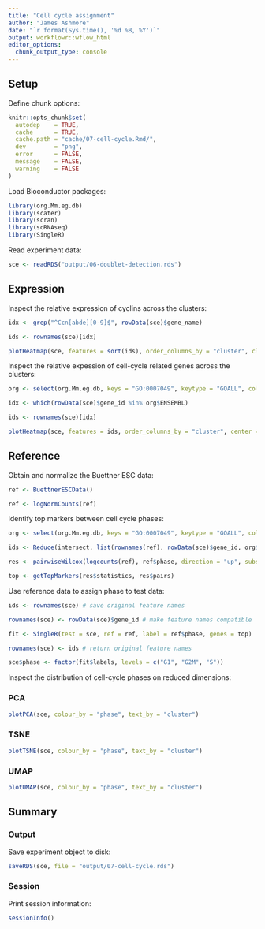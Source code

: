 ```yaml
---
title: "Cell cycle assignment"
author: "James Ashmore"
date: "`r format(Sys.time(), '%d %B, %Y')`"
output: workflowr::wflow_html
editor_options:
  chunk_output_type: console
---
```


## Setup

Define chunk options:

```r
knitr::opts_chunk$set(
  autodep    = TRUE,
  cache      = TRUE,
  cache.path = "cache/07-cell-cycle.Rmd/",
  dev        = "png",
  error      = FALSE,
  message    = FALSE,
  warning    = FALSE
)
```

Load Bioconductor packages:

```r
library(org.Mm.eg.db)
library(scater)
library(scran)
library(scRNAseq)
library(SingleR)
```

Read experiment data:

```r
sce <- readRDS("output/06-doublet-detection.rds")
```

## Expression

Inspect the relative expression of cyclins across the clusters:

```r
idx <- grep("^Ccn[abde][0-9]$", rowData(sce)$gene_name)

ids <- rownames(sce)[idx]

plotHeatmap(sce, features = sort(ids), order_columns_by = "cluster", cluster_rows = FALSE)
```

Inspect the relative expession of cell-cycle related genes across the clusters:

```r
org <- select(org.Mm.eg.db, keys = "GO:0007049", keytype = "GOALL", column = "ENSEMBL")

idx <- which(rowData(sce)$gene_id %in% org$ENSEMBL)

ids <- rownames(sce)[idx]

plotHeatmap(sce, features = ids, order_columns_by = "cluster", center = TRUE, symmetric = TRUE, show_rownames = FALSE)
```

## Reference {.tabset}

Obtain and normalize the Buettner ESC data:

```r
ref <- BuettnerESCData()

ref <- logNormCounts(ref)
```

Identify top markers between cell cycle phases:

```r
org <- select(org.Mm.eg.db, keys = "GO:0007049", keytype = "GOALL", column = "ENSEMBL")

ids <- Reduce(intersect, list(rownames(ref), rowData(sce)$gene_id, org$ENSEMBL))

res <- pairwiseWilcox(logcounts(ref), ref$phase, direction = "up", subset.row = ids)

top <- getTopMarkers(res$statistics, res$pairs)
```

Use reference data to assign phase to test data:

```r
ids <- rownames(sce) # save original feature names

rownames(sce) <- rowData(sce)$gene_id # make feature names compatible

fit <- SingleR(test = sce, ref = ref, label = ref$phase, genes = top)

rownames(sce) <- ids # return original feature names

sce$phase <- factor(fit$labels, levels = c("G1", "G2M", "S"))
```

Inspect the distribution of cell-cycle phases on reduced dimensions:

### PCA

```r
plotPCA(sce, colour_by = "phase", text_by = "cluster")
```

### TSNE

```r
plotTSNE(sce, colour_by = "phase", text_by = "cluster")
```

### UMAP

```r
plotUMAP(sce, colour_by = "phase", text_by = "cluster")
```

## Summary

### Output

Save experiment object to disk:

```r
saveRDS(sce, file = "output/07-cell-cycle.rds")
```

### Session

Print session information:

```r
sessionInfo()
```
